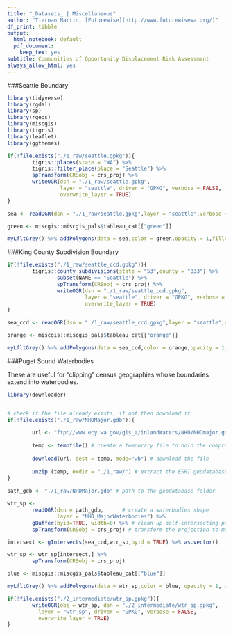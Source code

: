 ```yaml
---
title: "_Datasets_ | Miscellaneous"
author: "Tiernan Martin, [Futurewise](http://www.futurewisewa.org/)"
df_print: tibble
output:
  html_notebook: default
  pdf_document:
    keep_tex: yes
subtitle: Communities of Opportunity Displacement Risk Assessment
always_allow_html: yes
---
```


###Seattle Boundary

```r
library(tidyverse)
library(rgdal)
library(sp)
library(rgeos)
library(miscgis)
library(tigris)
library(leaflet)
library(ggthemes)

if(!file.exists("./1_raw/seattle.gpkg")){
        tigris::places(state = "WA") %>%
        tigris::filter_place(place = "Seattle") %>%
        spTransform(CRSobj = crs_proj) %>% 
        writeOGR(dsn = "./1_raw/seattle.gpkg",
                 layer = "seattle", driver = "GPKG", verbose = FALSE, 
                 overwrite_layer = TRUE)
}

sea <- readOGR(dsn = "./1_raw/seattle.gpkg",layer = "seattle",verbose = FALSE)

green <- miscgis::miscgis_pals$tableau_cat[["green"]]

myLfltGrey() %>% addPolygons(data = sea,color = green,opacity = 1,fillColor = green,fillOpacity = .5)

```

###King County Subdivision Boundary

```r

if(!file.exists("./1_raw/seattle_ccd.gpkg")){
        tigris::county_subdivisions(state = "53",county = "033") %>% 
                subset(NAME == "Seattle") %>% 
                spTransform(CRSobj = crs_proj) %>% 
                writeOGR(dsn = "./1_raw/seattle_ccd.gpkg",
                         layer = "seattle", driver = "GPKG", verbose = FALSE, 
                         overwrite_layer = TRUE)
}

sea_ccd <- readOGR(dsn = "./1_raw/seattle_ccd.gpkg",layer = "seattle",verbose = FALSE)

orange <- miscgis::miscgis_pals$tableau_cat[["orange"]]

myLfltGrey() %>% addPolygons(data = sea_ccd,color = orange,opacity = 1,fillColor = orange,fillOpacity = .5)

```

###Puget Sound Waterbodies

These are useful for "clipping" census geographies whose boundaries extend into waterbodies.

```r
library(downloader)


# check if the file already exists, if not then download it
if(!file.exists("./1_raw/NHDMajor.gdb")){
        
        url <- "ftp://www.ecy.wa.gov/gis_a/inlandWaters/NHD/NHDmajor.gdb.zip" # save the URL for the waterbodies data
        
        temp <- tempfile() # create a temporary file to hold the compressed download
        
        download(url, dest = temp, mode="wb") # download the file
        
        unzip (temp, exdir = "./1_raw/") # extract the ESRI geodatabase file to a project folder
}
                                
path_gdb <- "./1_raw/NHDMajor.gdb" # path to the geodatabase folder

wtr_sp <-
        readOGR(dsn = path_gdb,      # create a waterbodies shape
                layer = "NHD_MajorWaterbodies") %>%
        gBuffer(byid=TRUE, width=0) %>% # clean up self-intersecting polygons
        spTransform(CRSobj = crs_proj) # transform the projection to match the project projection

intersect <- gIntersects(sea_ccd,wtr_sp,byid = TRUE) %>% as.vector()

wtr_sp <- wtr_sp[intersect,] %>%
        spTransform(CRSobj = crs_proj)

blue <- miscgis::miscgis_pals$tableau_cat[["blue"]]

myLfltGrey() %>% addPolygons(data = wtr_sp,color = blue, opacity = 1, weight = .5, fillColor = blue,fillOpacity = .5)

if(!file.exists("./2_intermediate/wtr_sp.gpkg")){
        writeOGR(obj = wtr_sp, dsn = "./2_intermediate/wtr_sp.gpkg", 
          layer = "wtr_sp", driver = "GPKG", verbose = FALSE, 
          overwrite_layer = TRUE)
}



```

